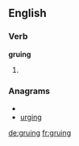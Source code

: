 ==English==

===Verb===
'''gruing'''

# {{present participle of|[[grue]]}}

===Anagrams===
* {{alphagram|gginru}}
* [[urging#English|urging]]

[[de:gruing]]
[[fr:gruing]]
